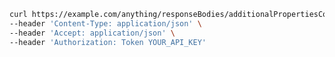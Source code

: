```bash showLineNumbers copy filename="Response Body Additional Properties Complex Numbers Post usage example"
curl https://example.com/anything/responseBodies/additionalPropertiesComplexNumbers \
--header 'Content-Type: application/json' \
--header 'Accept: application/json' \
--header 'Authorization: Token YOUR_API_KEY'
```
